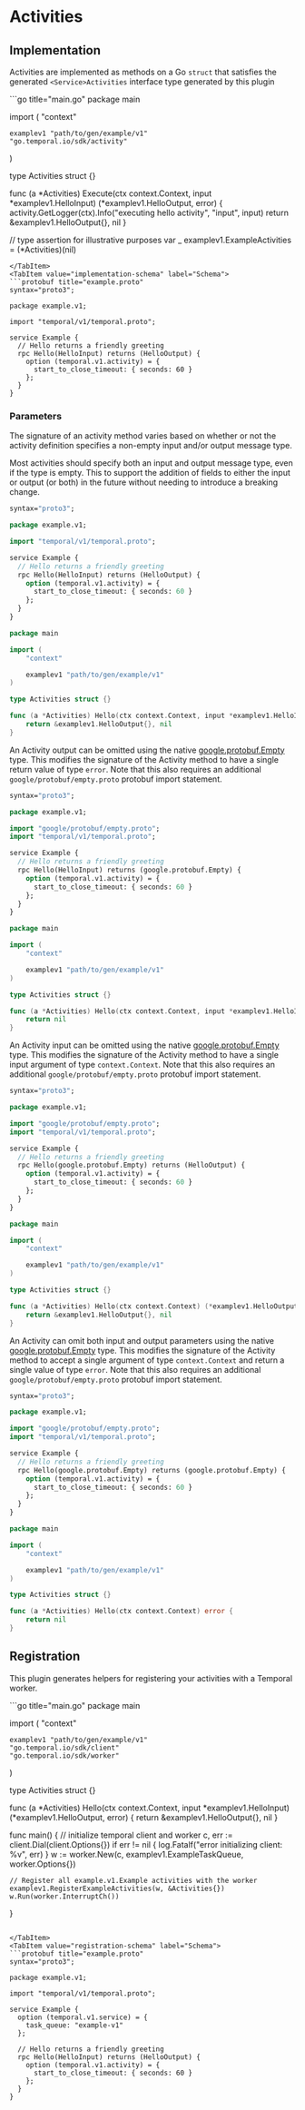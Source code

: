 
# Activities

## Implementation

Activities are implemented as methods on a Go `struct` that satisfies the generated `<Service>Activities` interface type generated by this plugin

<Tabs>
<TabItem value="implementation-go" label="Go">
```go title="main.go"
package main

import (
    "context"

    examplev1 "path/to/gen/example/v1"
    "go.temporal.io/sdk/activity"
)

type Activities struct {}

func (a *Activities) Execute(ctx context.Context, input *examplev1.HelloInput) (*examplev1.HelloOutput, error) {
    activity.GetLogger(ctx).Info("executing hello activity", "input", input)
    return &examplev1.HelloOutput{}, nil
}

// type assertion for illustrative purposes
var _ examplev1.ExampleActivities = (*Activities)(nil)
```
</TabItem>
<TabItem value="implementation-schema" label="Schema">
```protobuf title="example.proto"
syntax="proto3";

package example.v1;

import "temporal/v1/temporal.proto";

service Example {
  // Hello returns a friendly greeting
  rpc Hello(HelloInput) returns (HelloOutput) {
    option (temporal.v1.activity) = {
      start_to_close_timeout: { seconds: 60 }
    };
  }
}
```
</TabItem>
</Tabs>


### Parameters

The signature of an activity method varies based on whether or not the activity definition specifies a non-empty input and/or output message type.

<Tabs>
<TabItem value="parameters-both" label="Input & Output Parameters">

Most activities should specify both an input and output message type, even if the type is empty. This to support the addition of fields to either the input or output (or both) in the future without needing to introduce a breaking change.

```protobuf title="example.proto"
syntax="proto3";

package example.v1;

import "temporal/v1/temporal.proto";

service Example {
  // Hello returns a friendly greeting
  rpc Hello(HelloInput) returns (HelloOutput) {
    option (temporal.v1.activity) = {
      start_to_close_timeout: { seconds: 60 }
    };
  }
}
```

```go title="main.go"
package main

import (
    "context"

    examplev1 "path/to/gen/example/v1"
)

type Activities struct {}

func (a *Activities) Hello(ctx context.Context, input *examplev1.HelloInput) (*examplev1.HelloOutput, error) {
    return &examplev1.HelloOutput{}, nil
}
```

</TabItem>
<TabItem value="parameters-input" label="No Output Parameter">

An Activity output can be omitted using the native [google.protobuf.Empty](https://protobuf.dev/reference/protobuf/google.protobuf/#empty) type. This modifies the signature of the Activity method to have a single return value of type `error`. Note that this also requires an additional `google/protobuf/empty.proto` protobuf import statement.

```protobuf title="example.proto"
syntax="proto3";

package example.v1;

import "google/protobuf/empty.proto";
import "temporal/v1/temporal.proto";

service Example {
  // Hello returns a friendly greeting
  rpc Hello(HelloInput) returns (google.protobuf.Empty) {
    option (temporal.v1.activity) = {
      start_to_close_timeout: { seconds: 60 }
    };
  }
}
```

```go title="main.go"
package main

import (
    "context"

    examplev1 "path/to/gen/example/v1"
)

type Activities struct {}

func (a *Activities) Hello(ctx context.Context, input *examplev1.HelloInput) error {
    return nil
}
```

</TabItem>
<TabItem value="parameters-output" label="No Input Parameter">

An Activity input can be omitted using the native [google.protobuf.Empty](https://protobuf.dev/reference/protobuf/google.protobuf/#empty) type. This modifies the signature of the Activity method to have a single input argument of type `context.Context`. Note that this also requires an additional `google/protobuf/empty.proto` protobuf import statement.

```protobuf title="example.proto"
syntax="proto3";

package example.v1;

import "google/protobuf/empty.proto";
import "temporal/v1/temporal.proto";

service Example {
  // Hello returns a friendly greeting
  rpc Hello(google.protobuf.Empty) returns (HelloOutput) {
    option (temporal.v1.activity) = {
      start_to_close_timeout: { seconds: 60 }
    };
  }
}
```

```go title="main.go"
package main

import (
    "context"

    examplev1 "path/to/gen/example/v1"
)

type Activities struct {}

func (a *Activities) Hello(ctx context.Context) (*examplev1.HelloOutput, error) {
    return &examplev1.HelloOutput{}, nil
}
```

</TabItem>
<TabItem value="parameters-none" label="No Parameters">

An Activity can omit both input and output parameters using the native [google.protobuf.Empty](https://protobuf.dev/reference/protobuf/google.protobuf/#empty) type. This modifies the signature of the Activity method to accept a single argument of type `context.Context` and return a single value of type `error`. Note that this also requires an additional `google/protobuf/empty.proto` protobuf import statement.

```protobuf title="example.proto"
syntax="proto3";

package example.v1;

import "google/protobuf/empty.proto";
import "temporal/v1/temporal.proto";

service Example {
  // Hello returns a friendly greeting
  rpc Hello(google.protobuf.Empty) returns (google.protobuf.Empty) {
    option (temporal.v1.activity) = {
      start_to_close_timeout: { seconds: 60 }
    };
  }
}
```

```go title="main.go"
package main

import (
    "context"

    examplev1 "path/to/gen/example/v1"
)

type Activities struct {}

func (a *Activities) Hello(ctx context.Context) error {
    return nil
}
```

</TabItem>
</Tabs>

## Registration

This plugin generates helpers for registering your activities with a Temporal worker.

<Tabs>
<TabItem value="registration-go" label="Go">
```go title="main.go"
package main

import (
    "context"

    examplev1 "path/to/gen/example/v1"
    "go.temporal.io/sdk/client"
    "go.temporal.io/sdk/worker"
)

type Activities struct {}

func (a *Activities) Hello(ctx context.Context, input *examplev1.HelloInput) (*examplev1.HelloOutput, error) {
    return &examplev1.HelloOutput{}, nil
}

func main() {
    // initialize temporal client and worker
    c, err := client.Dial(client.Options{})
    if err != nil {
        log.Fatalf("error initializing client: %v", err)
    }
    w := worker.New(c, examplev1.ExampleTaskQueue, worker.Options{})

    // Register all example.v1.Example activities with the worker
    examplev1.RegisterExampleActivities(w, &Activities{})
    w.Run(worker.InterruptCh())
}
```

</TabItem>
<TabItem value="registration-schema" label="Schema">
```protobuf title="example.proto"
syntax="proto3";

package example.v1;

import "temporal/v1/temporal.proto";

service Example {
  option (temporal.v1.service) = {
    task_queue: "example-v1"
  };

  // Hello returns a friendly greeting
  rpc Hello(HelloInput) returns (HelloOutput) {
    option (temporal.v1.activity) = {
      start_to_close_timeout: { seconds: 60 }
    };
  }
}
```
</TabItem>
</Tabs>


